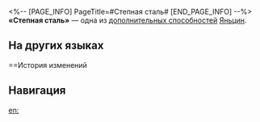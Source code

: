 <%-- [PAGE_INFO]
PageTitle=#Степная сталь#
[END_PAGE_INFO] --%>
{{Навык Инфобокс
|Название         = Степная сталь
|Изображение      = След Степная сталь.png
|Персонаж         = Яньцин
|Тип              = Доп. способность
|Возвышение       = 6
|Длительность     = 
|Описание         = Крит. попадание повышает скорость на 10% на 2 хода.
|Свойство1        = 
|Масштабирование1 = 
}}
'''«Степная сталь»''' — одна из [[дополнительная способность|дополнительных способностей]] [[Яньцин]].

==На других языках==
{{На других языках
|en   = Gentle Blade
|zhs  = 轻吕
|zht  = 輕呂
|ja   = {{Rubi|軽呂|けいりょ}}
|ko   = 명검
|es   = Acero de la estepa
|fr   = Lame rapide
|ru   = Степная сталь
|th   = Gentle Blade
|vi   = Âm Thanh Nhẹ Nhàng
|de   = Sanfte Klinge
|id   = Gentle Blade
|pt   = Lâmina Gentil
}}

==История изменений
{{История изменений|3.5}}

==Навигация==
{{Навык Навбокс|Яньцин}}

[[en:]]